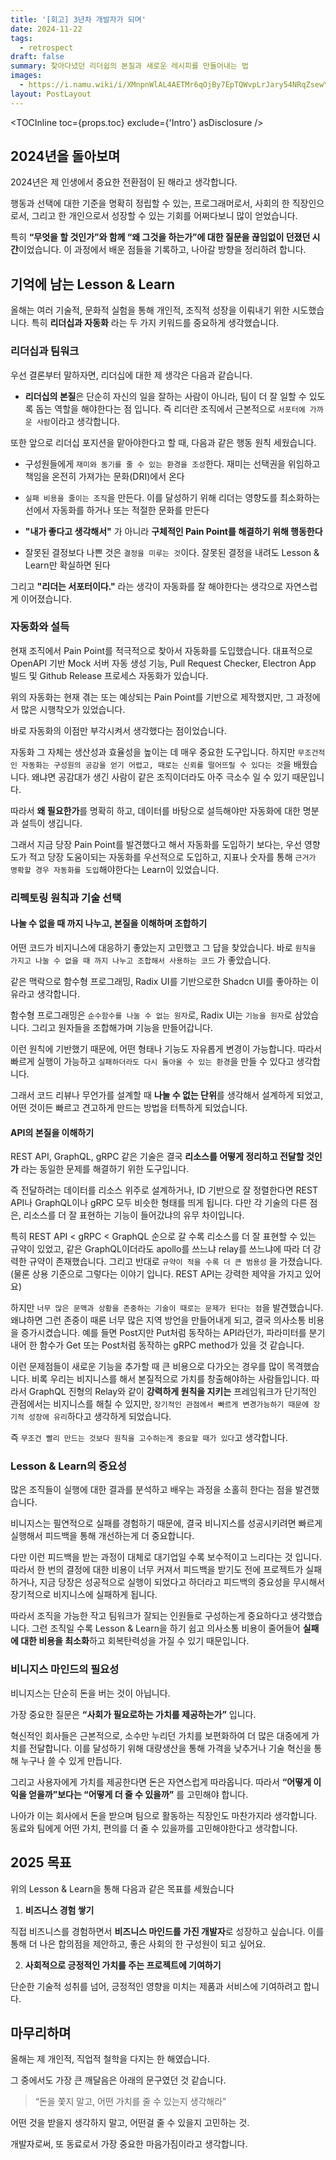 ```yaml
---
title: '[회고] 3년차 개발자가 되며'
date: 2024-11-22
tags:
  - retrospect
draft: false
summary: 찾아다녔던 리더쉽의 본질과 새로운 레시피를 만들어내는 법
images:
  - https://i.namu.wiki/i/XMnpnWlAL4AETMr6qOjBy7EpTQWvpLrJary54NRqZsewYta0qooHnQvmye1Qt86ME9qaGJIHkTsiaqzyRyGCCGWFGXgfzr55MqkQr356Vx_-qAPL4An84Ec6oSh1pk1Ez0b7N7plaVA-JxEbmPYizg.webp
layout: PostLayout
---
```


<TOCInline toc={props.toc} exclude={'Intro'} asDisclosure />

## 2024년을 돌아보며

2024년은 제 인생에서 중요한 전환점이 된 해라고 생각합니다.

행동과 선택에 대한 기준을 명확히 정립할 수 있는, 프로그래머로서, 사회의 한 직장인으로서, 그리고 한 개인으로서 성장할 수 있는 기회를 어쩌다보니 많이 얻었습니다.

특히 **“무엇을 할 것인가”와 함께 “왜 그것을 하는가”에 대한 질문을 끊임없이 던졌던 시간**이었습니다. 이 과정에서 배운 점들을 기록하고, 나아갈 방향을 정리하려 합니다.

## 기억에 남는 Lesson & Learn

올해는 여러 기술적, 문화적 실험을 통해 개인적, 조직적 성장을 이뤄내기 위한 시도했습니다. 특히 **리더십과 자동화** 라는 두 가지 키워드를 중요하게 생각했습니다.

### 리더십과 팀워크

우선 결론부터 말하자면, 리더십에 대한 제 생각은 다음과 같습니다.

- **리더십의 본질**은 단순히 자신의 일을 잘하는 사람이 아니라, 팀이 더 잘 일할 수 있도록 돕는 역할을 해야한다는 점 입니다. 즉 리더란 조직에서 근본적으로 `서포터에 가까운 사람`이라고 생각합니다.

또한 앞으로 리더십 포지션을 맡아야한다고 할 때, 다음과 같은 행동 원칙 세웠습니다.

- 구성원들에게 `재미와 동기를 줄 수 있는 환경을 조성`한다. 재미는 선택권을 위임하고 책임을 온전히 가져가는 문화(DRI)에서 온다

- `실패 비용을 줄이는 조직`을 만든다. 이를 달성하기 위해 리더는 영향도를 최소화하는 선에서 자동화를 하거나 또는 적절한 문화를 만든다

- **"내가 좋다고 생각해서"** 가 아니라 **구체적인 Pain Point를 해결하기 위해 행동한다**

- 잘못된 결정보다 나쁜 것은 `결정을 미루는 것`이다. 잘못된 결정을 내려도 Lesson & Learn만 확실하면 된다

그리고 **"리더는 서포터이다."** 라는 생각이 자동화를 잘 해야한다는 생각으로 자연스럽게 이어졌습니다.

### 자동화와 설득

현재 조직에서 Pain Point를 적극적으로 찾아서 자동화를 도입했습니다. 대표적으로 OpenAPI 기반 Mock 서버 자동 생성 기능, Pull Request Checker, Electron App 빌드 및 Github Release 프로세스 자동화가 있습니다.

위의 자동화는 현재 겪는 또는 예상되는 Pain Point를 기반으로 제작했지만, 그 과정에서 많은 시행착오가 있었습니다.

바로 자동화의 이점만 부각시켜서 생각했다는 점이었습니다.

자동화 그 자체는 생산성과 효율성을 높이는 데 매우 중요한 도구입니다. 하지만 `무조건적인 자동화는 구성원의 공감을 얻기 어렵고, 때로는 신뢰를 떨어뜨릴 수 있다는 것`을 배웠습니다. 왜냐면 공감대가 생긴 사람이 같은 조직이더라도 아주 극소수 일 수 있기 때문입니다.

따라서 **왜 필요한가**를 명확히 하고, 데이터를 바탕으로 설득해야만 자동화에 대한 명분과 설득이 생깁니다.

그래서 지금 당장 Pain Point를 발견했다고 해서 자동화를 도입하기 보다는, 우선 영향도가 적고 당장 도움이되는 자동화를 우선적으로 도입하고, 지표나 숫자를 통해 `근거가 명확할 경우 자동화를 도입`해야한다는 Learn이 있었습니다.

### 리펙토링 원칙과 기술 선택

#### **나눌 수 없을 때 까지 나누고, 본질을 이해하며 조합하기**

어떤 코드가 비지니스에 대응하기 좋았는지 고민했고 그 답을 찾았습니다. 바로 `원칙을 가지고 나눌 수 없을 때 까지 나누고 조합해서 사용하는 코드` 가 좋았습니다.

같은 맥락으로 함수형 프로그래밍, Radix UI를 기반으로한 Shadcn UI를 좋아하는 이유라고 생각합니다.

함수형 프로그래밍은 `순수함수를 나눌 수 없는 원자`로, Radix UI는 `기능을 원자`로 삼았습니다. 그리고 원자들을 조합해가며 기능을 만들어갑니다.

이런 원칙에 기반했기 때문에, 어떤 형태나 기능도 자유롭게 변경이 가능합니다. 따라서 빠르게 실행이 가능하고 `실패하더라도 다시 돌아올 수 있는 환경`을 만들 수 있다고 생각합니다.

그래서 코드 리뷰나 무언가를 설계할 때 **나눌 수 없는 단위**를 생각해서 설계하게 되었고, 어떤 것이든 빠르고 견고하게 만드는 방법을 터특하게 되었습니다.

#### **API의 본질을 이해하기**

REST API, GraphQL, gRPC 같은 기술은 결국 **리소스를 어떻게 정리하고 전달할 것인가** 라는 동일한 문제를 해결하기 위한 도구입니다.

즉 전달하려는 데이터를 리소스 위주로 설계하거나, ID 기반으로 잘 정렬한다면 REST API나 GraphQL이나 gRPC 모두 비슷한 형태를 띄게 됩니다. 다만 각 기술의 다른 점은, 리소스를 더 잘 표현하는 기능이 들어갔냐의 유무 차이입니다.

특히 REST API < gRPC < GraphQL 순으로 갈 수록 리소스를 더 잘 표현할 수 있는 규약이 있었고, 같은 GraphQL이더라도 apollo를 쓰느냐 relay를 쓰느냐에 따라 더 강력한 규약이 존재했습니다. 그리고 반대로 `규약이 적을 수록 더 큰 범용성` 을 가졌습니다.(물론 상용 기준으로 그렇다는 이야기 입니다. REST API는 강력한 제약을 가지고 있어요)

하지만 `너무 많은 문맥과 상황을 존중하는 기술이 때로는 문제가 된다는 점`을 발견했습니다. 왜냐하면 그런 존중이 때론 너무 많은 지역 방언을 만들어내게 되고, 결국 의사소통 비용을 증가시켰습니다. 예를 들면 Post지만 Put처럼 동작하는 API라던가, 파라미터를 분기내어 한 함수가 Get 또는 Post처럼 동작하는 gRPC method가 있을 것 같습니다.

이런 문제점들이 새로운 기능을 추가할 때 큰 비용으로 다가오는 경우를 많이 목격했습니다. 비록 우리는 비지니스를 해서 본질적으로 가치를 창출해야하는 사람들입니다. 따라서 GraphQL 진형의 Relay와 같이 **강력하게 원칙을 지키는** 프레임워크가 단기적인 관점에서는 비지니스를 해칠 수 있지만, `장기적인 관점에서 빠르게 변경가능하기 때문에 장기적 성장에 유리`하다고 생각하게 되었습니다.

즉 `무조건 빨리 만드는 것보다 원칙을 고수하는게 중요할 때가 있다`고 생각합니다.

### Lesson & Learn의 중요성

많은 조직들이 실행에 대한 결과를 분석하고 배우는 과정을 소홀히 한다는 점을 발견했습니다.

비니지스는 필연적으로 실패를 경험하기 때문에, 결국 비니지스를 성공시키려면 빠르게 실행해서 피드백을 통해 개선하는게 더 중요합니다.

다만 이런 피드백을 받는 과정이 대체로 대기업일 수록 보수적이고 느리다는 것 입니다. 따라서 한 번의 결정에 대한 비용이 너무 커져서 피드백을 받기도 전에 프로젝트가 실패하거나, 지금 당장은 성공적으로 실행이 되었다고 하더라고 피드백의 중요성을 무시해서 장기적으로 비지니스에 실패하게 됩니다.

따라서 조직을 가능한 작고 팀워크가 잘되는 인원들로 구성하는게 중요하다고 생각했습니다. 그런 조직일 수록 Lesson & Learn을 하기 쉽고 의사소통 비용이 줄어들어 **실패에 대한 비용을 최소화**하고 회복탄력성을 가질 수 있기 때문입니다.


### 비니지스 마인드의 필요성

비니지스는 단순히 돈을 버는 것이 아닙니다.

가장 중요한 질문은 **“사회가 필요로하는 가치를 제공하는가”** 입니다.

혁신적인 회사들은 근본적으로, 소수만 누리던 가치를 보편화하여 더 많은 대중에게 가치를 전달합니다. 이를 달성하기 위해 대량생산을 통해 가격을 낮추거나 기술 혁신을 통해 누구나 쓸 수 있게 만듭니다.

그리고 사용자에게 가치를 제공한다면 돈은 자연스럽게 따라옵니다. 따라서 **“어떻게 이익을 얻을까”보다는 “어떻게 더 줄 수 있을까”** 를 고민해야 합니다.

나아가 이는 회사에서 돈을 받으며 팀으로 활동하는 직장인도 마찬가지라 생각합니다. 동료와 팀에게 어떤 가치, 편의를 더 줄 수 있을까를 고민해야한다고 생각합니다.

## 2025 목표

위의 Lesson & Learn을 통해 다음과 같은 목표를 세웠습니다

1. **비즈니스 경험 쌓기**

직접 비즈니스를 경험하면서 **비즈니스 마인드를 가진 개발자**로 성장하고 싶습니다. 이를 통해 더 나은 합의점을 제안하고, 좋은 사회의 한 구성원이 되고 싶어요.

2. **사회적으로 긍정적인 가치를 주는 프로젝트에 기여하기**

단순한 기술적 성취를 넘어, 긍정적인 영향을 미치는 제품과 서비스에 기여하려고 합니다.

## 마무리하며

올해는 제 개인적, 직업적 철학을 다지는 한 해였습니다.

그 중에서도 가장 큰 깨달음은 아래의 문구였던 것 같습니다.

> “돈을 쫓지 말고, 어떤 가치를 줄 수 있는지 생각해라”

어떤 것을 받을지 생각하지 말고, 어떤걸 줄 수 있을지 고민하는 것.

개발자로써, 또 동료로서 가장 중요한 마음가짐이라고 생각합니다.
